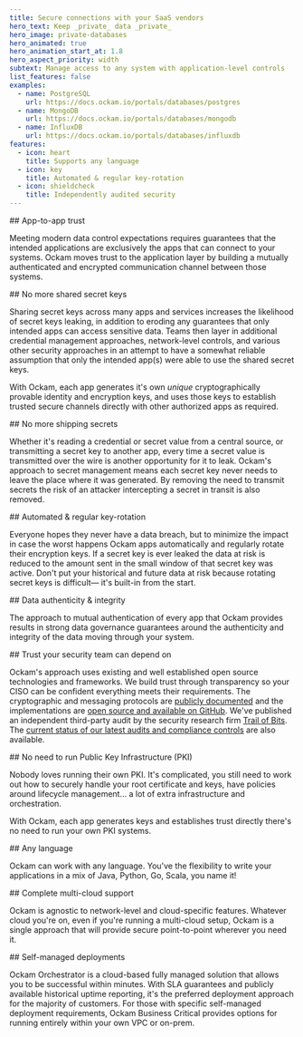 ```yaml
---
title: Secure connections with your SaaS vendors
hero_text: Keep _private_ data _private_
hero_image: private-databases
hero_animated: true
hero_animation_start_at: 1.8
hero_aspect_priority: width
subtext: Manage access to any system with application-level controls
list_features: false
examples:
  - name: PostgreSQL
    url: https://docs.ockam.io/portals/databases/postgres
  - name: MongoDB
    url: https://docs.ockam.io/portals/databases/mongodb
  - name: InfluxDB
    url: https://docs.ockam.io/portals/databases/influxdb
features:
  - icon: heart
    title: Supports any language
  - icon: key
    title: Automated & regular key-rotation
  - icon: shieldcheck
    title: Independently audited security
---
```


<SideBySidePanel textOrientation="left" image="app-level">
## App-to-app trust

Meeting modern data control expectations requires guarantees that the intended applications are exclusively the apps that can connect to your systems. Ockam moves trust to the application layer by building a mutually authenticated and encrypted communication channel between those systems.
</SideBySidePanel>

<SideBySidePanel textOrientation="right" image="kafka-key-layers" animate startAt={0}>
## No more shared secret keys

Sharing secret keys across many apps and services increases the likelihood of secret keys leaking, in addition to eroding any guarantees that only intended apps can access sensitive data. Teams then layer in additional credential management approaches, network-level controls, and various other security approaches in an attempt to have a somewhat reliable assumption that only the intended app(s) were able to use the shared secret keys.

With Ockam, each app generates it's own _unique_ cryptographically provable identity and encryption keys, and uses those keys to establish trusted secure channels directly with other authorized apps as required.
</SideBySidePanel>

<SideBySidePanel textOrientation="left" image="shared-key-shipping-exposure-risk">
## No more shipping secrets

Whether it's reading a credential or secret value from a central source, or  transmitting a secret key to another app, every time a secret value is transmitted over the wire is another opportunity for it to leak. Ockam's approach to secret management means each secret key never needs to leave the place where it was generated. By removing the need to transmit secrets the risk of an attacker intercepting a secret in transit is also removed.
</SideBySidePanel>

<SideBySidePanel textOrientation="right" image="automated-key-rotation">
## Automated & regular key-rotation

Everyone hopes they never have a data breach, but to minimize the impact in case the worst happens Ockam apps automatically and regularly rotate their encryption keys. If a secret key is ever leaked the data at risk is reduced to the amount sent in the small window of that secret key was active. Don't put your historical and future data at risk because rotating secret keys is difficult&mdash; it's built-in from the start.
</SideBySidePanel>

<SideBySidePanel textOrientation="left" image="guaranteed-authenticity">
## Data authenticity & integrity

The approach to mutual authentication of every app that Ockam provides results in strong data governance guarantees around the authenticity and integrity of the data moving through your system. 
</SideBySidePanel>

<SideBySidePanel textOrientation="right" image="five-stars">
## Trust your security team can depend on

Ockam's approach uses existing and well established open source
technologies and frameworks. We build trust through transparency so your CISO can be confident everything meets their requirements. The cryptographic and messaging protocols are 
[publicly documented](https://docs.ockam.io/reference/protocols) and
the implementations are 
[open source and available on GitHub](https://github.com/build-trust/ockam). We've published an independent third-party audit by
the security research firm [Trail of Bits](https://www.trailofbits.com). The [current status of our latest audits and compliance controls](https://audits.ockam.io) are also available. 
</SideBySidePanel>

<SideBySidePanel textOrientation="left" image="no-pki">
## No need to run Public Key Infrastructure (PKI)

Nobody loves running their own PKI. It's complicated, you still need to work out how to securely handle your root certificate and keys, have policies around  lifecycle management&hellip; a lot of extra infrastructure and orchestration.

With Ockam, each app generates keys and establishes trust directly there's no  need to run your own PKI systems.
</SideBySidePanel>

<SideBySidePanel textOrientation="right" image="any-language">
## Any language

Ockam can work with any language. You've the flexibility to write your applications in a mix of Java, Python, Go, Scala, you name it!
</SideBySidePanel>

<SideBySidePanel textOrientation="left" image="multicloud">
## Complete multi-cloud support

Ockam is agnostic to network-level and cloud-specific features. Whatever
cloud you're on, even if you're running a multi-cloud setup, Ockam is a single approach that will provide secure point-to-point wherever you need it.
</SideBySidePanel>

<SideBySidePanel textOrientation="right" image="cloud-on-prem">
## Self-managed deployments

Ockam Orchestrator is a cloud-based fully managed solution that allows you to be successful within minutes. With SLA guarantees and publicly available historical uptime reporting, it's the preferred deployment approach for the majority of customers. For those with specific self-managed deployment requirements, Ockam Business Critical provides options for running entirely within your own VPC or on-prem.
</SideBySidePanel>